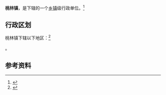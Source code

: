 {{中国乡级行政区|32/07/22/109/000}}

'''桃林镇'''，是{{PRC admin/fullname|32/07/22/109/000|3}}下辖的一个[[乡镇|乡镇]]级行政单位。<ref>{{PRC admin/ref sgc|{{PRC admin/parent|32/07/22/109/000}}}}</ref>

== 行政区划 ==

桃林镇下辖以下地区：<ref>{{PRC admin/ref sgc|32/07/22/109/000}}</ref>

{{PRC admin/children|32/07/22/109/000}}。

== 参考资料 ==

{{reflist}}

{{行政区划小作品}}
{{PRC admin/navcat|32/07/22/109/000}}